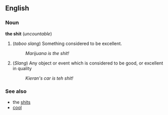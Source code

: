 ==English==
===Noun===
'''the shit''' (''uncountable'')

#(''taboo slang'') Something considered to be excellent.
#:''Marijuana is the shit!''
#(''Slang'') Any object or event which is considered to be good, or excellent in quality
#:''Kieran's car is teh shit!''

===See also===
*the [[shits]]
*[[cool]]